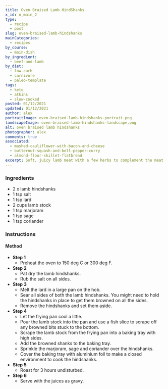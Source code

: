 ```yaml
---
title: Oven Braised Lamb HindShanks
x_id: o_main_2
type:
  - recipe
  - post
slug: oven-braised-lamb-hindshanks
mainCategories: 
  - recipes
by_course:
  - main-dish
by_ingredient:
  - beef-and-lamb
by_diet:
  - low-carb
  - carnivore
  - paleo-template
tags:
  - keto
  - atkins
  - slow-cooked
posted: 01/12/2021
updated: 01/12/2021
author: alex
portraitImage: oven-braised-lamb-hindshanks-portrait.png
landscapeImage: oven-braised-lamb-hindshanks-landscape.png
alt: oven braised lamb hindshanks
photographer: alex
comments: true
associated: 
  - mashed-cauliflower-with-bacon-and-cheese
  - butternut-squash-and-bell-pepper-curry
  - almond-flour-skillet-flatbread
excerpt: Soft, juicy lamb meat with a few herbs to complement the meat. 
---
```


<Ingredients>

### Ingredients
  
  - 2 x lamb hindshanks
  - 1 tsp salt
  - 1 tsp lard
  - 2 cups lamb stock
  - 1 tsp marjoram
  - 1 tsp sage
  - 1 tsp coriander

</Ingredients>

<Instructions>

### Instructions

#### Method

  - **Step 1**
    - Preheat the oven to 150 deg C or 300 deg F.
  - **Step 2**
    - Pat dry the lamb hindshanks.
    - Rub the salt on all sides.
  - **Step 3**
    - Melt the lard in a large pan on the hob.
    - Sear all sides of both the lamb hindshanks. You might need to hold the hindshanks in place to get them browned on all the sides.
    - Remove the hindshanks and set them aside.
  - **Step 4**
    - Let the frying pan cool a little.
    - Pour the lamb stock into the pan and use a fish slice to scrape off any browned bits stuck to the bottom.
    - Scrape the lamb stock from the frying pan into a baking tray with high sides.
    - Add the browned shanks to the baking tray.
    - Sprinkle the marjoram, sage and coriander over the hindshanks.
    - Cover the baking tray with aluminium foil to make a closed environment to cook the hindshanks.
  - **Step 5**
    - Roast for 3 hours undisturbed.
  - **Step 6**
    - Serve with the juices as gravy.

</Instructions>



